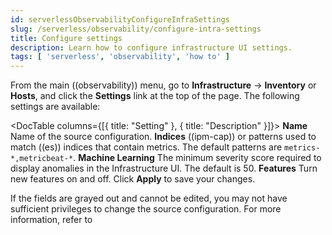 ```yaml
---
id: serverlessObservabilityConfigureInfraSettings
slug: /serverless/observability/configure-intra-settings
title: Configure settings
description: Learn how to configure infrastructure UI settings.
tags: [ 'serverless', 'observability', 'how to' ]
---
```


<div id="configure-settings"></div>

From the main ((observability)) menu, go to **Infrastructure** -> **Inventory** or **Hosts**,
and click the **Settings** link at the top of the page.
The following settings are available:

<DocTable columns={[{ title:  "Setting" }, { title:  "Description" }]}>
    <DocRow>
        <DocCell>**Name**</DocCell>
        <DocCell>Name of the source configuration.</DocCell>
    </DocRow>
    <DocRow>
        <DocCell>**Indices**</DocCell>
        <DocCell>((ipm-cap)) or patterns used to match ((es)) indices that contain metrics. The default patterns are `metrics-*,metricbeat-*`.</DocCell>
    </DocRow>
    <DocRow>
        <DocCell>**Machine Learning**</DocCell>
        <DocCell>The minimum severity score required to display anomalies in the Infrastructure UI. The default is 50.</DocCell>
    </DocRow>
    <DocRow>
        <DocCell>**Features**</DocCell>
        <DocCell>Turn new features on and off. </DocCell>
    </DocRow>
</DocTable>
Click **Apply** to save your changes.

If the fields are grayed out and cannot be edited, you may not have sufficient privileges to change the source configuration.
For more information, refer to <DocLink id="serverlessGeneralAssignUserRoles" />

